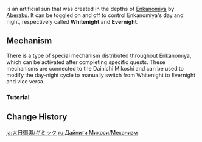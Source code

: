 {{CustomTabs
|tab1 = Overview
|tab2 = Mechanism
}}
{{Terminology Infobox
|title        = Dainichi Mikoshi
|image        = Dainichi Mikoshi.png
|type         = Exploration
|type2        = Lore
|region       = Inazuma
|area         = Enkanomiya
}}
{{Lang|'''Dainichi Mikoshi'''|ja=大日御輿|ja_tl=Great Sun Mikoshi}} is an artificial sun that was created in the depths of [[Enkanomiya]] by [[Aberaku]]. It can be toggled on and off to control Enkanomiya's day and night, respectively called '''Whitenight''' and '''Evernight'''.

==Mechanism==
There is a type of special mechanism distributed throughout Enkanomiya, which can be activated after completing specific quests. These mechanisms are connected to the Dainichi Mikoshi and can be used to modify the day-night cycle to manually switch from Whitenight to Evernight and vice versa.
{{Preview
|file1=Switch to Evernight
|caption1=Switch to Evernight

|file2=Switch to Whitenight
|caption2=Switch to Whitenight
}}

===Tutorial===
{{Tutorial|Of Sun and Moon}}

==Change History==
{{Change History|2.4}}

[[ja:大日御輿/ギミック]]
[[ru:Дайнити Микоси/Механизм]]